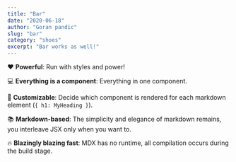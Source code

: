 ```yaml
---
title: "Bar"
date: "2020-06-18"
author: "Goran pandic"
slug: "bar"
category: "shoes"
excerpt: "Bar works as well!"
---
```


❤️ **Powerful**: Run with styles and power!

💻 **Everything is a component**: Everything in one component.

🔧 **Customizable**: Decide which component is rendered for each markdown
element (`{ h1: MyHeading }`).

📚 **Markdown-based**: The simplicity and elegance of markdown remains,
you interleave JSX only when you want to.

🔥 **Blazingly blazing fast**: MDX has no runtime, all compilation occurs
during the build stage.
